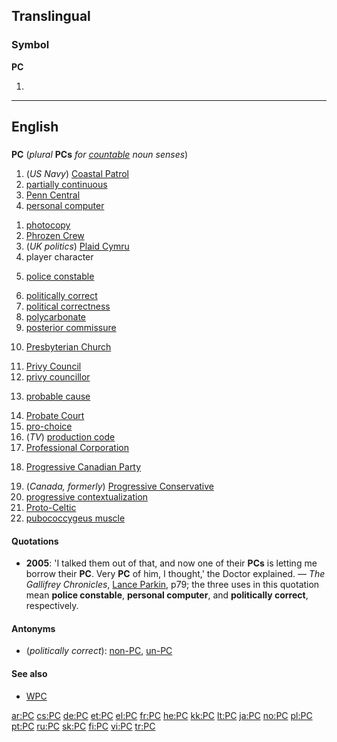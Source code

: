 {{see|pc|pC}}
==Translingual==

===Symbol===
'''PC'''

# {{SI-unit|peta|coulomb|[[electric charge]]}}

----

==English==

==={{initialism}}===
'''PC''' (''plural'' '''PCs''' ''for [[countable]] noun senses'')

# (''US Navy'') [[w:Coastal Patrol|Coastal Patrol]]
# [[partially continuous]]
# [[w:Penn Central|Penn Central]]
# [[personal computer]]
<!--"petacoulomb" is a translingual symbol - see above-->
# [[photocopy]]
# [[w:Phrozen Crew|Phrozen Crew]]
# (''UK politics'') [[w:Plaid Cymru|Plaid Cymru]]
# player character
# {{UK|Canada}} [[police constable]]
# [[politically correct]]
# [[political correctness]]
# [[polycarbonate]]
# [[posterior commissure]]
# {{US}} [[w:Presbyterian Church|Presbyterian Church]]
# [[privy council|Privy Council]]
# [[privy councillor]]
# {{US}} [[probable cause]]
# [[Probate Court]]
# [[pro-choice]]
# (''TV'') [[production code]]
# [[Professional Corporation]]
# {{Canada}} [[w:Progressive Canadian Party|Progressive Canadian Party]]
# (''Canada, formerly'') [[w:Progressive Conservative|Progressive Conservative]]
# [[progressive contextualization]]
# [[Proto-Celtic]]
# [[pubococcygeus muscle]]

====Quotations====
* '''2005''': 'I talked them out of that, and now one of their '''PCs''' is letting me borrow their '''PC'''. Very '''PC''' of him, I thought,' the Doctor explained. &mdash; ''The Gallifrey Chronicles'', [[Lance Parkin|Lance Parkin]], p79; the three uses in this quotation mean '''police constable''', '''personal computer''', and '''politically correct''', respectively.

====Antonyms====
* (''politically correct''): [[non-PC]], [[un-PC]]

====See also====
* [[WPC]]

[[ar:PC]]
[[cs:PC]]
[[de:PC]]
[[et:PC]]
[[el:PC]]
[[fr:PC]]
[[he:PC]]
[[kk:PC]]
[[lt:PC]]
[[ja:PC]]
[[no:PC]]
[[pl:PC]]
[[pt:PC]]
[[ru:PC]]
[[sk:PC]]
[[fi:PC]]
[[vi:PC]]
[[tr:PC]]
